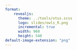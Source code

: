 ```yaml
---
format:
    revealjs:
      theme: ../tools/otus.scss
      logo: slides/owls_R.png
      incremental: true
      width: 960
      height: 540
default-image-extension: "png"
---
```


#  {#slide-bye data-menu-title="Спасибо!" background-image="slides/owl-bye.png" background-size="contain"}
